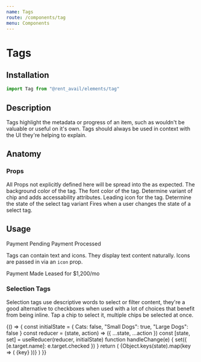 ```yaml
---
name: Tags
route: /components/tag
menu: Components
---
```



# Tags

<Status status="production" />

## Installation

```js
import Tag from "@rent_avail/elements/tag"
```

## Description

Tags highlight the metadata or progress of an item, such as wouldn't be valuable or useful on it's own. Tags should always be used in context with the UI they're helping to explain.

## Anatomy

### Props

<Prop name="spreadProps" type="spread">
  All Props not explicitly defined here will be spread into the as expected.
</Prop>
<Prop name="bg" type="string" defaultValue="#f9de89">
  The background color of the tag.
</Prop>
<Prop name="color" type="string" defaultValue="#2d2d2d">
  The font color of the tag.
</Prop>
<Prop name="select" type="boolean" defaultValue="false">
  Determine variant of chip and adds accessability attributes.
</Prop>
<Prop name="icon" type="Element" defaultValue="null">
  Leading icon for the tag.
</Prop>
<Prop name="checked" type="boolean" defaultValue="false">
  Determine the state of the select tag variant
</Prop>
<Prop name="onChange" type="function" defaultValue="(event) => null">
  Fires when a user changes the state of a select tag.
</Prop>

## Usage

<Playground>
  <Tag>Payment Pending</Tag>
  <Tag bg={colors.green_500} color={colors.green_900}>
    Payment Processed
  </Tag>
</Playground>

Tags can contain text and icons. They display text content naturally. Icons are passed in via an `icon` prop.

<Playground>
  <Tag bg={colors.blue_500} color={colors.ui_100} icon={DollarSign}>
    Payment Made
  </Tag>
  <Tag bg={colors.green_300}>Leased for $1,200/mo</Tag>
</Playground>

### Selection Tags

Selection tags use descriptive words to select or filter content, they're a good alternative to checkboxes when used with a lot of choices that benefit from being inline. Tap a chip to select it, multiple chips be selected at once.

<Playground>
  {() => {
    const initialState = {
      Cats: false,
      "Small Dogs": true,
      "Large Dogs": false
    }
    const reducer = (state, action) => ({ ...state, ...action })
    const [state, set] = useReducer(reducer, initialState)
    function handleChange(e) {
      set({ [e.target.name]: e.target.checked })
    }
    return (
      <Fragment>
        {Object.keys(state).map(key => (
          <Tag select key={key} name={key} checked={state[key]} onChange={handleChange}>
            {key}
          </Tag>
        ))}
      </Fragment>
    )
  }}
</Playground>

